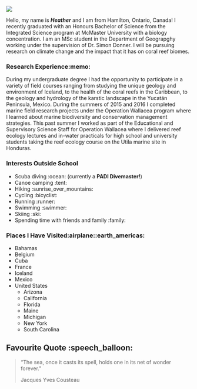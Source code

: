 ![](https://c2.staticflickr.com/6/5598/15666723002_d9ee7d4778_b.jpg)

Hello, my name is ***Heather*** and I am from Hamilton, Ontario, Canada! I recently graduated with an Honours Bachelor of Science from the Integrated Science program at McMaster University with a biology concentration. I am an MSc student in the Department of Geograpghy working under the supervision of Dr. Simon Donner. I will be pursuing research on climate change and the impact that it has on coral reef biomes. 

### Research Experience:memo:
During my undergraduate degree I had the opportunity to participate in a variety of field courses ranging from
studying the unique geology and environment of Iceland, to the health of the coral reefs in the Caribbean, to the geology and hydrology of the karstic landscape in the Yucatán Peninsula, Mexico. During the summers of 2015 and 2016 I completed marine field research projects under the Operation Wallacea program where I learned about marine biodiversity and conservation management strategies. This past summer I worked as part of the Educational and Supervisory Science Staff for Operation Wallacea where I delivered reef ecology lectures and in-water practicals for high school and university students taking the reef ecology course on the Utila marine site in Honduras.

### Interests Outside School
- Scuba diving :ocean: (currently a __PADI Divemaster!__) 
- Canoe camping :tent:
- Hiking :sunrise_over_mountains:
- Cycling :bicyclist: 
- Running :runner: 
- Swimming :swimmer:
- Skiing :ski:
- Spending time with friends and family :family:

### Places I Have Visited:airplane::earth_americas:
- Bahamas
- Belgium
- Cuba
- France
- Iceland
- Mexico
- United States
    - Arizona
    - California
    - Florida
    - Maine
    - Michigan
    - New York
    - South Carolina

## Favourite Quote :speech_balloon:
> "The sea, once it casts its spell, holds one in its net of wonder forever."
>
> Jacques Yves Cousteau
